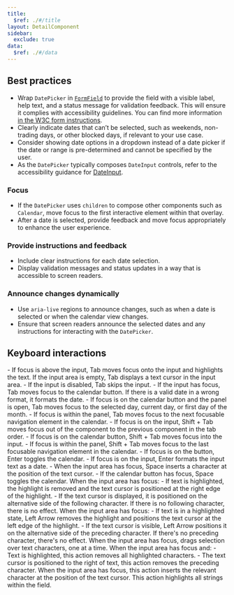 ```yaml
---
title:
  $ref: ./#/title
layout: DetailComponent
sidebar:
  exclude: true
data:
  $ref: ./#/data
---
```


## Best practices

- Wrap `DatePicker` in [`FormField`](/salt/components/form-field) to provide the field with a visible label, help text, and a status message for validation feedback. This will ensure it complies with accessibility guidelines. You can find more information [in the W3C form instructions](https://www.w3.org/WAI/tutorials/forms/instructions/).
- Clearly indicate dates that can’t be selected, such as weekends, non-trading days, or other blocked days, if relevant to your use case.
- Consider showing date options in a dropdown instead of a date picker if the date or range is pre-determined and cannot be specified by the user.
- As the `DatePicker` typically composes `DateInput` controls, refer to the accessibility guidance for [DateInput](../date-input/accessibility).

### Focus

- If the `DatePicker` uses `children` to compose other components such as `Calendar`, move focus to the first interactive element within that overlay.
- After a date is selected, provide feedback and move focus appropriately to enhance the user experience.

### Provide instructions and feedback

- Include clear instructions for each date selection.
- Display validation messages and status updates in a way that is accessible to screen readers.

### Announce changes dynamically

- Use `aria-live` regions to announce changes, such as when a date is selected or when the calendar view changes.
- Ensure that screen readers announce the selected dates and any instructions for interacting with the `DatePicker`.

## Keyboard interactions

<KeyboardControls>
  <KeyboardControl keyOrCombos="Tab">
    - If focus is above the input, Tab moves focus onto the input and highlights the text. If the input area is empty, Tab displays a text cursor in the input area.
    - If the input is disabled, Tab skips the input.
    - If the input has focus, Tab moves focus to the calendar button. If there is a valid date in a wrong format, it formats the date.
    - If focus is on the calendar button and the panel is open, Tab moves focus to the selected day, current day, or first day of the month.
    - If focus is within the panel, Tab moves focus to the next focusable navigation element in the calendar.
  </KeyboardControl>
  <KeyboardControl keyOrCombos="Shift + Tab">
    - If focus is on the input, Shift + Tab moves focus out of the component to the previous component in the tab order.
    - If focus is on the calendar button, Shift + Tab moves focus into the input.
    - If focus is within the panel, Shift + Tab moves focus to the last focusable navigation element in the calendar.
  </KeyboardControl>
  <KeyboardControl keyOrCombos="Enter">
    - If focus is on the button, Enter toggles the calendar.
    - If focus is on the input, Enter formats the input text as a date.
  </KeyboardControl>
  <KeyboardControl keyOrCombos="Space">
    - When the input area has focus, Space inserts a character at the position of the text cursor.
    - If the calendar button has focus, Space toggles the calendar.
  </KeyboardControl>
  <KeyboardControl keyOrCombos="Right Arrow">
    When the input area has focus:
    - If text is highlighted, the highlight is removed and the text cursor is positioned at the right edge of the highlight.
    - If the text cursor is displayed, it is positioned on the alternative side of the following character. If there is no following character, there is no effect.
  </KeyboardControl>
  <KeyboardControl keyOrCombos="Left Arrow">
    When the input area has focus:
    - If text is in a highlighted state, Left Arrow removes the highlight and positions the text cursor at the left edge of the highlight.
    - If the text cursor is visible, Left Arrow positions it on the alternative side of the preceding character. If there's no preceding character, there's no effect.
  </KeyboardControl>
  <KeyboardControl keyOrCombos="Shift + Left Arrow / Shift + Right Arrow">
    When the input area has focus, drags selection over text characters, one at a time.
  </KeyboardControl>
  <KeyboardControl keyOrCombos="Backspace">
    When the input area has focus and:
    - Text is highlighted, this action removes all highlighted characters.
    - The text cursor is positioned to the right of text, this action removes the preceding character.
  </KeyboardControl>
  <KeyboardControl keyOrCombos="Alphanumeric/Special keys">
    When the input area has focus, this action inserts the relevant character at the position of the text cursor.
  </KeyboardControl>
  <KeyboardControl keyOrCombos="Control + A / Command + A">
    This action highlights all strings within the field.
  </KeyboardControl>
</KeyboardControls>
